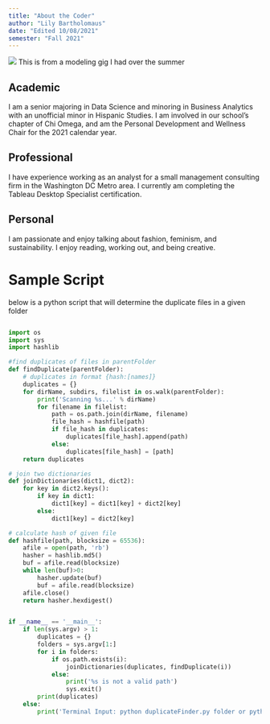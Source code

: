 ```yaml
---
title: "About the Coder"
author: "Lily Bartholomaus"
date: "Edited 10/08/2021"
semester: "Fall 2021"
---
```


![](https://github.com/lmbartholomaus/content/blob/main/IMG_3349.jpg) 
This is from a modeling gig I had over the summer


## Academic
I am a senior majoring in Data Science and minoring in Business Analytics with an unofficial minor in Hispanic Studies. 
I am involved in our school's chapter of Chi Omega, and am the Personal Development and Wellness Chair for the 2021 calendar year. 
 
## Professional
I have experience working as an analyst for a small management consulting firm in the Washington DC Metro area. 
I currently am completing the Tableau Desktop Specialist certification.

## Personal
I am passionate and enjoy talking about fashion, feminism, and sustainability.
I enjoy reading, working out, and being creative.


# Sample Script
below is a python script that will determine the duplicate files in a given folder

```python

import os
import sys
import hashlib

#find duplicates of files in parentFolder
def findDuplicate(parentFolder):
    # duplicates in format {hash:[names]}
    duplicates = {}
    for dirName, subdirs, filelist in os.walk(parentFolder):
        print('Scanning %s...' % dirName)
        for filename in filelist:
            path = os.path.join(dirName, filename)
            file_hash = hashfile(path)
            if file_hash in duplicates:
                duplicates[file_hash].append(path)
            else:
                duplicates[file_hash] = [path]
    return duplicates

# join two dictionaries
def joinDictionaries(dict1, dict2):
    for key in dict2.keys():
        if key in dict1:
            dict1[key] = dict1[key] + dict2[key]
        else:
            dict1[key] = dict2[key]

# calculate hash of given file
def hashfile(path, blocksize = 65536):
    afile = open(path, 'rb')
    hasher = hashlib.md5()
    buf = afile.read(blocksize)
    while len(buf)>0:
        hasher.update(buf)
        buf = afile.read(blocksize)
    afile.close()
    return hasher.hexdigest()


if __name__ == '__main__':
    if len(sys.argv) > 1:
        duplicates = {}
        folders = sys.argv[1:]
        for i in folders:
            if os.path.exists(i):
                joinDictionaries(duplicates, findDuplicate(i))
            else:
                print('%s is not a valid path')
                sys.exit()
        print(duplicates)
    else:
        print('Terminal Input: python duplicateFinder.py folder or python duplicateFinder.py folder1 folder2 folder3')
        
 ```
